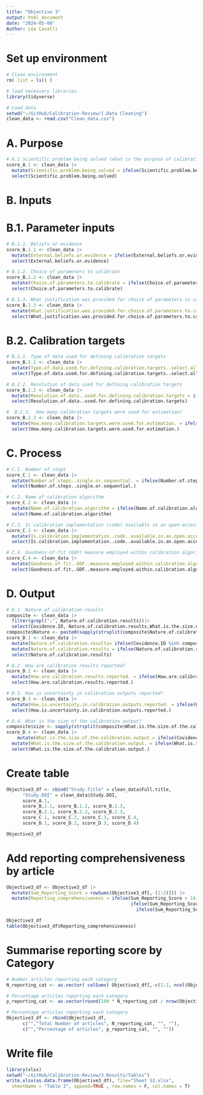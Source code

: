 ```yaml
---
title: "Objective 3"
output: html_document
date: "2024-05-08"
Author: Léa Cavalli
---
```


# Set up environment
```r
# Clean environment
rm( list = ls() )

# load necessary libraries
library(tidyverse)

# Load data
setwd("~/GitHub/Calibration-Review/1.Data Cleaning")
clean_data <- read.csv("Clean_data.csv")
```

# A. Purpose
```r
# A.1 Scientific problem being solved (what is the purpose of calibration?) 
score_A.1 <- clean_data |> 
  mutate(Scientific.problem.being.solved = ifelse(Scientific.problem.being.solved=="Not reported", 0, 1))|> 
  select(Scientific.problem.being.solved) 

```

# B. Inputs 
# B.1. Parameter inputs
```r
# B.1.1. Beliefs or evidence
score_B.1.1 <- clean_data |> 
  mutate(External.beliefs.or.evidence = ifelse(External.beliefs.or.evidence=="Not reported", 0, 1))|> 
  select(External.beliefs.or.evidence) 

# B.1.2. Choice of parameters to calibrate
score_B.1.2 <- clean_data |> 
  mutate(Choice.of.parameters.to.calibrate = ifelse(Choice.of.parameters.to.calibrate=="Not reported", 0, 1))|> 
  select(Choice.of.parameters.to.calibrate) 

# B.1.3. What justification was provided for choice of parameters to calibrate? Only for studies which calibrated a subset of parameters.
score_B.1.3 <- clean_data |> 
  mutate(What.justification.was.provided.for.choice.of.parameters.to.calibrate. = ifelse(What.justification.was.provided.for.choice.of.parameters.to.calibrate.=="Not reported ", 0, 1))|> 
  select(What.justification.was.provided.for.choice.of.parameters.to.calibrate.) 
```



# B.2. Calibration targets
```r
# B.2.1. Type of data used for defining calibration targets
score_B.2.1 <- clean_data |> 
  mutate(Type.of.data.used.for.defining.calibration.targets..select.all.that.apply. = ifelse(Type.of.data.used.for.defining.calibration.targets..select.all.that.apply.=="Not reported ", 0, 1))|> 
  select(Type.of.data.used.for.defining.calibration.targets..select.all.that.apply.) 

# B.2.2. Resolution of data used for defining calibration targets
score_B.2.2 <- clean_data |> 
  mutate(Resolution.of.data..used.for.defining.calibration.targets = ifelse(Resolution.of.data..used.for.defining.calibration.targets=="Not reported ", 0, 1))|> 
  select(Resolution.of.data..used.for.defining.calibration.targets) 

#  B.2.3.  How many calibration targets were used for estimation?
score_B.2.3 <- clean_data |> 
  mutate(How.many.calibration.targets.were.used.for.estimation. = ifelse(How.many.calibration.targets.were.used.for.estimation.=="Not reported ", 0, 1))|> 
  select(How.many.calibration.targets.were.used.for.estimation.) 
```


# C. Process
```r
# C.1. Number of steps 
score_C.1 <- clean_data |> 
  mutate(Number.of.steps..single.or.sequential. = ifelse(Number.of.steps..single.or.sequential.=="Not reported", 0, 1))|> 
  select(Number.of.steps..single.or.sequential.) 

# C.2. Name of calibration algorithm 
score_C.2 <- clean_data |> 
  mutate(Name.of.calibration.algorithm = ifelse(Name.of.calibration.algorithm=="Not reported", 0, 1))|> 
  select(Name.of.calibration.algorithm) 

# C.3. Is calibration implementation (code) available in an open-access repository? 
score_C.3 <- clean_data |> 
  mutate(Is.calibration.implementation..code..available.in.an.open.access.repository. = ifelse(Is.calibration.implementation..code..available.in.an.open.access.repository.=="Link reported and accessible", 1, 0))|> 
  select(Is.calibration.implementation..code..available.in.an.open.access.repository.) 

# C.4. Goodness-of-fit (GOF) measure employed within calibration algorithm
score_C.4 <- clean_data |> 
  mutate(Goodness.of.fit..GOF..measure.employed.within.calibration.algorithm = ifelse(Goodness.of.fit..GOF..measure.employed.within.calibration.algorithm=="Not reported", 0, 1))|> 
  select(Goodness.of.fit..GOF..measure.employed.within.calibration.algorithm) 

```

# D. Output 
```r
# D.1. Nature of calibration results
composite <- clean_data |> 
  filter(grepl(";", Nature.of.calibration.results))|> 
  select(Covidence.ID, Nature.of.calibration.results,What.is.the.size.of.the.calibration.output.)
composite$Nature <- paste0(sapply(strsplit(composite$Nature.of.calibration.results, "; "), function(x) trimws(tail(x, 1))), " ")
score_D.1 <- clean_data |> 
  mutate(Nature.of.calibration.results= ifelse(Covidence.ID %in% composite$Covidence.ID, composite$Nature, Nature.of.calibration.results))|> 
  mutate(Nature.of.calibration.results = ifelse(Nature.of.calibration.results=="Not reported ", 0, 1))|> 
  select(Nature.of.calibration.results) 

# D.2. How are calibration results reported? 
score_D.2 <- clean_data |> 
  mutate(How.are.calibration.results.reported. = ifelse(How.are.calibration.results.reported.=="Calibration results are not reported. ", 0, 1))|> 
  select(How.are.calibration.results.reported.) 

# D.3. How is uncertainty in calibration outputs reported? 
score_D.3 <- clean_data |> 
  mutate(How.is.uncertainty.in.calibration.outputs.reported. = ifelse(How.is.uncertainty.in.calibration.outputs.reported.=="Uncertainty in calibration outputs is not reported.", 0, 1))|> 
  select(How.is.uncertainty.in.calibration.outputs.reported.) 

# D.4. What is the size of the calibration output? 
composite$size <- sapply(strsplit(composite$What.is.the.size.of.the.calibration.output., "; "), function(x) trimws(tail(x, 1)))
score_D.4 <- clean_data |> 
    mutate(What.is.the.size.of.the.calibration.output.= ifelse(Covidence.ID %in% composite$Covidence.ID, composite$size, What.is.the.size.of.the.calibration.output.))|> 
  mutate(What.is.the.size.of.the.calibration.output. = ifelse(What.is.the.size.of.the.calibration.output.=="Not reported", 0, 1)) |> 
  select(What.is.the.size.of.the.calibration.output.) 
```



# Create table 
```r
Objective3_df <- cbind("Study.Title" = clean_data$Full.title, 
      "Study.DOI" = clean_data$Study.DOI, 
      score_A.1, 
      score_B.1.1, score_B.1.2, score_B.1.3, 
      score_B.2.1, score_B.2.2, score_B.2.3, 
      score_C.1, score_C.2, score_C.3, score_C.4, 
      score_D.1, score_D.2, score_D.3, score_D.4)

Objective3_df
```

# Add reporting comprehensiveness by article
```r
Objective3_df <- Objective3_df |> 
  mutate(Sum_Reporting_Score = rowSums(Objective3_df[,-(1:2)])) |> 
  mutate(Reporting_comprehensiveness = ifelse(Sum_Reporting_Score > 14, "Excellent",
                                              ifelse(Sum_Reporting_Score> 10, "High", 
                                                ifelse(Sum_Reporting_Score> 5, "Fair", "Low"))))

Objective3_df
table(Objective3_df$Reporting_comprehensiveness)
```

# Summarise reporting score by Category
```r
# Number articles reporting each category
N_reporting_cat <- as.vector( colSums( Objective3_df[,-c(1:2, ncol(Objective3_df)-1, ncol(Objective3_df))] ) )

# Percentage articles reporting each category
p_reporting_cat <- as.vector(round(100 * N_reporting_cat / nrow(Objective3_df)))

# Percentage articles reporting each category
Objective3_df <- rbind(Objective3_df, 
      c("","Total Number of articles", N_reporting_cat, "", ""), 
      c("","Percentage of articles", p_reporting_cat, "", ""))

```

# Write file 
```r
library(xlsx)
setwd("~/GitHub/Calibration-Review/3.Results/Tables")
write.xlsx(as.data.frame(Objective3_df), file="Sheet S3.xlsx",
  sheetName = "Table 3", append=TRUE , row.names = F, col.names = T)
```





